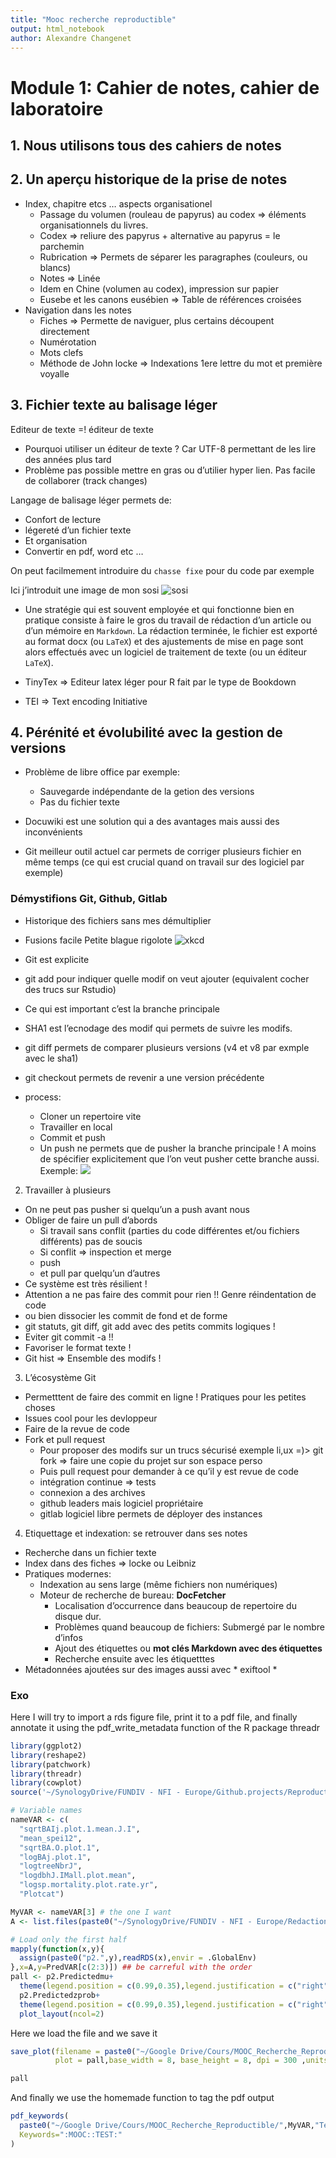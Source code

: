 ```yaml
---
title: "Mooc recherche reproductible"
output: html_notebook
author: Alexandre Changenet
---
```


<!-- :Notes: --> <!-- :MOOC: --> <!-- :reproductible: --> <!-- :markdown: -->
<!-- :logiciel libre: -->


# Module 1: Cahier de notes, cahier de laboratoire

## 1. Nous utilisons tous des cahiers de notes 

## 2. Un aperçu historique de la prise de notes
* Index, chapitre etcs ... aspects organisationel  
  * Passage du volumen (rouleau de papyrus) au codex => éléments organisationnels du livres.  
  * Codex => reliure des papyrus + alternative au papyrus = le parchemin
  * Rubrication => Permets de séparer les paragraphes (couleurs, ou blancs)
  * Notes => Linée 
  * Idem en Chine (volumen au codex), impression sur papier
  * Eusebe et les canons eusébien => Table de références croisées
  
* Navigation dans les notes 
  * Fiches => Permette de naviguer, plus certains découpent directement
  * Numérotation
  * Mots clefs 
  * Méthode de John locke => Indexations 1ere lettre du mot et première voyalle
  
## 3. Fichier texte au balisage léger

Editeur de texte =! éditeur de texte 

* Pourquoi utiliser un éditeur de texte ? Car UTF-8 permettant de les lire des années plus tard  
* Problème pas possible mettre en gras ou d'utilier hyper lien. Pas facile de collaborer (track changes)  

Langage de balisage léger permets de: 

* Confort de lecture  
* légereté d'un fichier texte  
* Et organisation  
* Convertir en pdf, word etc ...  

On peut facilmement introduire du `chasse fixe` pour du code par exemple

<!-- Ceci est du commentaire -->
Ici j'introduit une image de mon sosi ![sosi](https://static.blog4ever.com/2014/12/790899/artfichier_790899_8580879_202004145452109.jpg)


* Une stratégie qui est souvent employée et qui fonctionne bien en pratique consiste à faire le gros du travail de rédaction d'un article ou d'un mémoire en `Markdown`. La rédaction terminée, le fichier est exporté au format docx (ou `LaTeX`) et des ajustements de mise en page sont alors effectués avec un logiciel de traitement de texte (ou un éditeur `LaTeX`).


* TinyTex => Editeur latex léger pour R fait par le type de Bookdown  
* TEI => Text encoding Initiative

## 4. Pérénité et évolubilité avec la gestion de versions

* Problème de libre office par exemple: 
  * Sauvegarde indépendante de la getion des versions 
  * Pas du fichier texte 
  
* Docuwiki est une solution qui a des avantages mais aussi des inconvénients

* Git meilleur outil actuel car permets de corriger plusieurs fichier en même temps (ce qui est crucial quand on travail sur des logiciel par exemple)

### Démystifions Git, Github, Gitlab

* Historique des fichiers sans mes démultiplier
* Fusions facile
Petite blague rigolote
![xkcd](https://explainxkcd.com/wiki/images/4/4d/git.png)

* Git est explicite 
* git add pour indiquer quelle modif on veut ajouter (equivalent cocher des trucs sur Rstudio)
* Ce qui est important c'est la branche principale
* SHA1 est l'ecnodage des modif qui permets de suivre les modifs. 
* git diff permets de comparer plusieurs versions (v4 et v8 par exmple avec le sha1)
* git checkout permets de revenir a une version précédente
* process:
  * Cloner un repertoire vite 
  * Travailler en local
  * Commit et push 
  * Un push ne permets que de pusher la branche principale ! A moins de spécifier explicitement que l'on veut pusher cette branche aussi. Exemple: ![](/Users/alexandrechangenet/Google Drive/Cours/MOOC_Recherche_Reproductible/gitpush.png)
  
2. Travailler à plusieurs  

* On ne peut pas pusher si quelqu'un a push avant nous 
* Obliger de faire un pull d'abords 
  * Si travail sans conflit (parties du code différentes et/ou fichiers différents) pas de soucis 
  * Si conflit => inspection et merge
  * push 
  * et pull par quelqu'un d'autres
  
* Ce système est très résilient ! 
* Attention a ne pas faire des commit pour rien !! Genre réindentation de code 
* ou bien dissocier les commit de fond et de forme 
* git statuts, git diff, git add avec des petits commits logiques ! 
* Eviter git commit -a !!
* Favoriser le format texte ! 
* Git hist => Ensemble des modifs !

3. L'écosystème Git 

* Permetttent de faire des commit en ligne ! Pratiques pour les petites choses 
* Issues cool pour les devloppeur 
* Faire de la revue de code
* Fork et pull request 
  * Pour proposer des modifs sur un trucs sécurisé exemple li,ux =)> git fork => faire une copie du projet sur son espace perso 
  * Puis pull request pour demander à ce qu'il y est revue de code 
  * intégration continue => tests
  * connexion a des archives 
  * github leaders mais logiciel propriétaire 
  * gitlab logiciel libre permets de déployer des instances

4. Etiquettage et indexation: se retrouver dans ses notes 

* Recherche dans un fichier texte 
* Index dans des fiches => locke ou Leibniz 
* Pratiques modernes: 
  * Indexation au sens large (même fichiers non numériques)
  * Moteur de recherche de bureau: **DocFetcher**
    * Localisation d'occurrence dans beaucoup de repertoire du disque dur. 
    * Problèmes quand beaucoup de fichiers: Submergé par le nombre d'infos 
    * Ajout des étiquettes ou **mot clés Markdown avec des étiquettes**
    * Recherche ensuite avec les étiquetttes 

* Métadonnées ajoutées sur des images aussi avec * exiftool * 


### Exo

Here I will try to import a rds figure file, print it to a pdf file, and finally annotate it using the pdf_write_metadata function of the R package threadr

```r
library(ggplot2)
library(reshape2)
library(patchwork)
library(threadr)
library(cowplot)
source('~/SynologyDrive/FUNDIV - NFI - Europe/Github.projects/Reproductibility/pdf_keywords.R')

# Variable names  
nameVAR <- c(                                       
  "sqrtBAIj.plot.1.mean.J.I",                       
  "mean_spei12",                                    
  "sqrtBA.O.plot.1",                                
  "logBAj.plot.1",                                  
  "logtreeNbrJ",                                  
  "logdbhJ.IMall.plot.mean",                        
  "logsp.mortality.plot.rate.yr",                 
  "Plotcat")
```


```r
MyVAR <- nameVAR[3] # the one I want 
A <- list.files(paste0("~/SynologyDrive/FUNDIV - NFI - Europe/Redaction/paper2/Figure.Simple.effect.pred/"),pattern = paste0(MyVAR,"*.rds$"),full.names = T)

# Load only the first half 
mapply(function(x,y){
  assign(paste0("p2.",y),readRDS(x),envir = .GlobalEnv)
},x=A,y=PredVAR[c(2:3)]) ## be carreful with the order 
pall <- p2.Predictedmu+
  theme(legend.position = c(0.99,0.35),legend.justification = c("right"))+guides(colour = guide_legend(ncol = 3))+
  p2.Predictedzprob+
  theme(legend.position = c(0.99,0.35),legend.justification = c("right"))+guides(colour = guide_legend(ncol = 3))+
  plot_layout(ncol=2)
```

Here we load the file and we save it

```r
save_plot(filename = paste0("~/Google Drive/Cours/MOOC_Recherche_Reproductible/",MyVAR,"Test2.pdf"),
          plot = pall,base_width = 8, base_height = 8, dpi = 300 ,units = "in",nrow=1,ncol=2)
```

```r
pall
```


And finally we use the homemade function to tag the pdf output 
```r
pdf_keywords(
  paste0("~/Google Drive/Cours/MOOC_Recherche_Reproductible/",MyVAR,"Test.pdf"),
  Keywords=":MOOC::TEST:"
)
```






  






